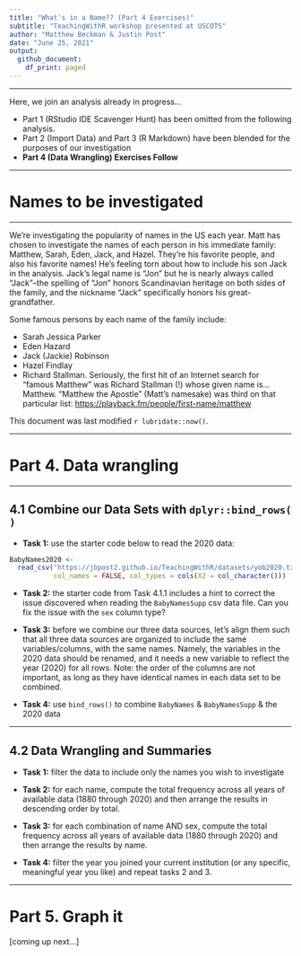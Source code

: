 ```yaml
---
title: "What's in a Name?? (Part 4 Exercises)"
subtitle: "TeachingWithR workshop presented at USCOTS"
author: "Matthew Beckman & Justin Post"
date: "June 25, 2021"
output:
  github_document:
    df_print: paged
---
```


<hr> 

Here, we join an analysis already in progress...  

- Part 1 (RStudio IDE Scavenger Hunt) has been omitted from the following analysis. 
- Part 2 (Import Data) and Part 3 (R Markdown) have been blended for the purposes of our investigation
- **Part 4 (Data Wrangling) Exercises Follow**  

<hr> 


# Names to be investigated

<hr> 

We're investigating the popularity of names in the US each year. Matt has chosen to investigate the names of each person in his immediate family: Matthew, Sarah, Eden, Jack, and Hazel.  They're his favorite people, and also his favorite names!  He's feeling torn about how to include his son Jack in the analysis. Jack's legal name is "Jon" but he is nearly always called "Jack"--the spelling of "Jon" honors Scandinavian heritage on both sides of the family, and the nickname "Jack" specifically honors his great-grandfather.  

Some famous persons by each name of the family include: 

- Sarah Jessica Parker
- Eden Hazard
- Jack (Jackie) Robinson
- Hazel Findlay
- Richard Stallman.  Seriously, the first hit of an Internet search for "famous Matthew" was Richard Stallman (!) whose given name is... Matthew.  "Matthew the Apostle" (Matt's namesake) was third on that particular list: <https://playback.fm/people/first-name/matthew>


This document was last modified `r lubridate::now()`.

<hr> 

# Part 4. Data wrangling

<hr> 

## 4.1 Combine our Data Sets with `dplyr::bind_rows( )`

- **Task 1:** use the starter code below to read the 2020 data:

```r
BabyNames2020 <- 
  read_csv("https://jbpost2.github.io/TeachingWithR/datasets/yob2020.txt", 
           col_names = FALSE, col_types = cols(X2 = col_character()))
```

- **Task 2:** the starter code from Task 4.1.1 includes a hint to correct the issue discovered when reading the `BabyNamesSupp` csv data file.  Can you fix the issue with the `sex` column type?  

- **Task 3:** before we combine our three data sources, let's align them such that all three data sources are organized to include the same variables/columns, with the same names.  Namely, the variables in the 2020 data should be renamed, and it needs a new variable to reflect the year (2020) for all rows.  Note: the order of the columns are not important, as long as they have identical names in each data set to be combined.

- **Task 4:** use `bind_rows()` to combine `BabyNames` & `BabyNamesSupp` & the 2020 data

<hr> 

## 4.2 Data Wrangling and Summaries

- **Task 1:** filter the data to include only the names you wish to investigate  

- **Task 2:** for each name, compute the total frequency across all years of available data (1880 through 2020) and then arrange the results in descending order by total.  

- **Task 3:** for each combination of name AND sex, compute the total frequency across all years of available data (1880 through 2020) and then arrange the results by name.  

- **Task 4:** filter the year you joined your current institution (or any specific, meaningful year you like) and repeat tasks 2 and 3.  

<hr> 


# Part 5. Graph it

[coming up next...]
